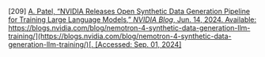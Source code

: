 \[209\]	[A. Patel, “NVIDIA Releases Open Synthetic Data Generation Pipeline for Training Large Language Models,” *NVIDIA Blog*, Jun. 14, 2024\. Available:](http://paperpile.com/b/Lj1YHA/MN3d) [https://blogs.nvidia.com/blog/nemotron-4-synthetic-data-generation-llm-training/](https://blogs.nvidia.com/blog/nemotron-4-synthetic-data-generation-llm-training/)[. \[Accessed: Sep. 01, 2024\]](http://paperpile.com/b/Lj1YHA/MN3d)